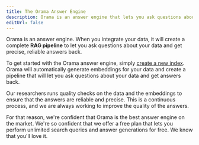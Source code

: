 ```yaml
---
title: The Orama Answer Engine
description: Orama is an answer engine that lets you ask questions about your data and get precise, reliable answers back.
editUrl: false
---
```


Orama is an answer engine. When you integrate your data, it will create a complete **RAG pipeline** to let you ask questions about your data and get precise, reliable answers back.

To get started with the Orama answer engine, simply [create a new index](/cloud/working-with-indexes/create-a-new-index). Orama will automatically generate embeddings for your data and create a pipeline that will let you ask questions about your data and get answers back.

Our researchers runs quality checks on the data and the embeddings to ensure that the answers are reliable and precise. This is a continuous process, and we are always working to improve the quality of the answers.

For that reason, we're confident that Orama is the best answer engine on the market. We're so confident that we offer a free plan that lets you perform unlimited search queries and answer generations for free. We know that you'll love it.